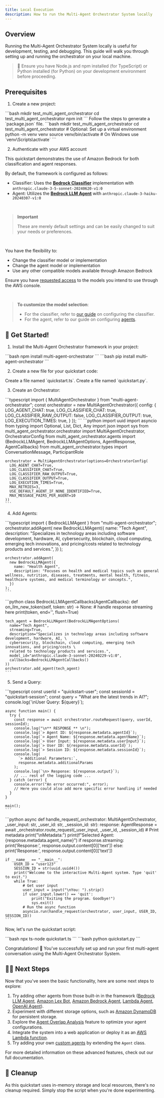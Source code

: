 ```yaml
---
title: Local Execution
description: How to run the Multi-Agent Orchestrator System locally
---
```



## Overview

Running the Multi-Agent Orchestrator System locally is useful for development, testing, and debugging. This guide will walk you through setting up and running the orchestrator on your local machine.

> 💁 Ensure you have Node.js and npm installed (for TypeScript) or Python installed (for Python) on your development environment before proceeding.

## Prerequisites

1. Create a new project:

<Tabs syncKey="runtime">
  <TabItem label="TypeScript" icon="seti:typescript" color="blue">
    ```bash
    mkdir test_multi_agent_orchestrator
    cd test_multi_agent_orchestrator
    npm init
    ```
    Follow the steps to generate a `package.json` file.
  </TabItem>
  <TabItem label="Python" icon="seti:python">
    ```bash
    mkdir test_multi_agent_orchestrator
    cd test_multi_agent_orchestrator
    # Optional: Set up a virtual environment
    python -m venv venv
    source venv/bin/activate  # On Windows use `venv\Scripts\activate`
    ```
  </TabItem>
</Tabs>

2. Authenticate with your AWS account

This quickstart demonstrates the use of Amazon Bedrock for both classification and agent responses. 

By default, the framework is configured as follows:
  - Classifier: Uses the **[Bedrock Classifier](/multi-agent-orchestrator/classifiers/built-in/bedrock-classifier/)** implementation with `anthropic.claude-3-5-sonnet-20240620-v1:0`
  - Agent: Utilizes the **[Bedrock LLM Agent](/multi-agent-orchestrator/agents/built-in/bedrock-llm-agent)** with `anthropic.claude-3-haiku-20240307-v1:0`

<br/>

> **Important**
> 
>   These are merely default settings and can be easily changed to suit your needs or preferences. 

<br/>

You have the flexibility to:
  - Change the classifier model or implementation
  - Change the agent model or implementation
  - Use any other compatible models available through Amazon Bedrock

Ensure you have [requested access](https://docs.aws.amazon.com/bedrock/latest/userguide/model-access.html) to the models you intend to use through the AWS console.

<br/>

> **To customize the model selection**:
>   - For the classifier, refer to [our guide](/multi-agent-orchestrator/classifiers/overview) on configuring the classifier.
>   - For the agent, refer to our guide on configuring [agents](/multi-agent-orchestrator/agents/overview).

## 🚀 Get Started!

1. Install the Multi-Agent Orchestrator framework in your project:

<Tabs syncKey="runtime">
  <TabItem label="TypeScript" icon="seti:typescript" color="blue">
    ```bash
    npm install multi-agent-orchestrator
    ```
  </TabItem>
  <TabItem label="Python" icon="seti:python">
    ```bash
    pip install multi-agent-orchestrator
    ```
  </TabItem>
</Tabs>

2. Create a new file for your quickstart code:

<Tabs syncKey="runtime">
  <TabItem label="TypeScript" icon="seti:typescript" color="blue">
    Create a file named `quickstart.ts`.
  </TabItem>
  <TabItem label="Python" icon="seti:python">
    Create a file named `quickstart.py`.
  </TabItem>
</Tabs>

3. Create an Orchestrator:

<Tabs syncKey="runtime">
  <TabItem label="TypeScript" icon="seti:typescript" color="blue">
    ```typescript
    import { MultiAgentOrchestrator } from "multi-agent-orchestrator";
    const orchestrator = new MultiAgentOrchestrator({
      config: {
        LOG_AGENT_CHAT: true,
        LOG_CLASSIFIER_CHAT: true,
        LOG_CLASSIFIER_RAW_OUTPUT: false,
        LOG_CLASSIFIER_OUTPUT: true,
        LOG_EXECUTION_TIMES: true,
      }
    });
    ```
  </TabItem>
  <TabItem label="Python" icon="seti:python">
    ```python
    import uuid
    import asyncio
    from typing import Optional, List, Dict, Any
    import json
    import sys
    from multi_agent_orchestrator.orchestrator import MultiAgentOrchestrator, OrchestratorConfig
    from multi_agent_orchestrator.agents import (BedrockLLMAgent,
     BedrockLLMAgentOptions,
     AgentResponse,
     AgentCallbacks)
    from multi_agent_orchestrator.types import ConversationMessage, ParticipantRole

    orchestrator = MultiAgentOrchestrator(options=OrchestratorConfig(
      LOG_AGENT_CHAT=True,
      LOG_CLASSIFIER_CHAT=True,
      LOG_CLASSIFIER_RAW_OUTPUT=True,
      LOG_CLASSIFIER_OUTPUT=True,
      LOG_EXECUTION_TIMES=True,
      MAX_RETRIES=3,
      USE_DEFAULT_AGENT_IF_NONE_IDENTIFIED=True,
      MAX_MESSAGE_PAIRS_PER_AGENT=10
    ))
    ```
  </TabItem>
</Tabs>

4. Add Agents:

<Tabs syncKey="runtime">
  <TabItem label="TypeScript" icon="seti:typescript" color="blue">
    ```typescript
    import { BedrockLLMAgent } from "multi-agent-orchestrator";
    orchestrator.addAgent(
      new BedrockLLMAgent({
        name: "Tech Agent",
        description: "Specializes in technology areas including software development, hardware, AI, cybersecurity, blockchain, cloud computing, emerging tech innovations, and pricing/costs related to technology products and services.",
      })
    );
    
    orchestrator.addAgent(
      new BedrockLLMAgent({
        name: "Health Agent",
        description: "Focuses on health and medical topics such as general wellness, nutrition, diseases, treatments, mental health, fitness, healthcare systems, and medical terminology or concepts.",
      })
    );
    ```
  </TabItem>
  <TabItem label="Python" icon="seti:python">
    ```python
    class BedrockLLMAgentCallbacks(AgentCallbacks):
        def on_llm_new_token(self, token: str) -> None:
            # handle response streaming here
            print(token, end='', flush=True)

    tech_agent = BedrockLLMAgent(BedrockLLMAgentOptions(
      name="Tech Agent",
      streaming=True,
      description="Specializes in technology areas including software development, hardware, AI, \
      cybersecurity, blockchain, cloud computing, emerging tech innovations, and pricing/costs \
      related to technology products and services.",
      model_id="anthropic.claude-3-sonnet-20240229-v1:0",
      callbacks=BedrockLLMAgentCallbacks()
    ))
    orchestrator.add_agent(tech_agent)
    ```
  </TabItem>
</Tabs>

5. Send a Query:

<Tabs syncKey="runtime">
  <TabItem label="TypeScript" icon="seti:typescript" color="blue">
    ```typescript
    const userId = "quickstart-user";
    const sessionId = "quickstart-session";
    const query = "What are the latest trends in AI?";
    console.log(`\nUser Query: ${query}`);

    async function main() {
      try {
        const response = await orchestrator.routeRequest(query, userId, sessionId);
        console.log("\n** RESPONSE ** \n");
        console.log(`> Agent ID: ${response.metadata.agentId}`);
        console.log(`> Agent Name: ${response.metadata.agentName}`);
        console.log(`> User Input: ${response.metadata.userInput}`);
        console.log(`> User ID: ${response.metadata.userId}`);
        console.log(`> Session ID: ${response.metadata.sessionId}`);
        console.log(
          `> Additional Parameters:`,
          response.metadata.additionalParams
        );
        console.log(`\n> Response: ${response.output}`);
        // ... rest of the logging code ...
      } catch (error) {
        console.error("An error occurred:", error);
        // Here you could also add more specific error handling if needed
      }
    }

    main();
    ```
  </TabItem>
  <TabItem label="Python" icon="seti:python">
    ```python
    async def handle_request(_orchestrator: MultiAgentOrchestrator, _user_input: str, _user_id: str, _session_id: str):
        response: AgentResponse = await _orchestrator.route_request(_user_input, _user_id, _session_id)
        # Print metadata
        print("\nMetadata:")
        print(f"Selected Agent: {response.metadata.agent_name}")
        if response.streaming:
            print('Response:', response.output.content[0]['text'])
        else:
            print('Response:', response.output.content[0]['text'])

    if __name__ == "__main__":
        USER_ID = "user123"
        SESSION_ID = str(uuid.uuid4())
        print("Welcome to the interactive Multi-Agent system. Type 'quit' to exit.")
        while True:
            # Get user input
            user_input = input("\nYou: ").strip()
            if user_input.lower() == 'quit':
                print("Exiting the program. Goodbye!")
                sys.exit()
            # Run the async function
            asyncio.run(handle_request(orchestrator, user_input, USER_ID, SESSION_ID))
    ```
  </TabItem>
</Tabs>

Now, let's run the quickstart script:

<Tabs syncKey="runtime">
  <TabItem label="TypeScript" icon="seti:typescript" color="blue">
    ```bash
    npx ts-node quickstart.ts
    ```
  </TabItem>
  <TabItem label="Python" icon="seti:python">
    ```bash
    python quickstart.py
    ```
  </TabItem>
</Tabs>

Congratulations! 🎉
You've successfully set up and run your first multi-agent conversation using the Multi-Agent Orchestrator System.

## 👨‍💻 Next Steps

Now that you've seen the basic functionality, here are some next steps to explore:

1. Try adding other agents from those built-in in the framework ([Bedrock LLM Agent](/multi-agent-orchestrator/agents/built-in/bedrock-llm-agent), [Amazon Lex Bot](/multi-agent-orchestrator/agents/built-in/lex-bot-agent), [Amazon Bedrock Agent](/multi-agent-orchestrator/agents/built-in/amazon-bedrock-agent), [Lambda Agent](/multi-agent-orchestrator/agents/built-in/lambda-agent), [OpenAI Agent](/multi-agent-orchestrator/agents/built-in/openai-agent)).
2. Experiment with different storage options, such as [Amazon DynamoDB](/multi-agent-orchestrator/storage/dynamodb) for persistent storage.
3. Explore the [Agent Overlap Analysis](/multi-agent-orchestrator/advanced-features/agent-overlap) feature to optimize your agent configurations.
4. Integrate the system into a web application or deploy it as an [AWS Lambda function](/multi-agent-orchestrator/deployment/aws-lambda).
5. Try adding your own [custom agents](/multi-agent-orchestrator/agents/custom-agents) by extending the `Agent` class.

For more detailed information on these advanced features, check out our full documentation.

## 🧹 Cleanup

As this quickstart uses in-memory storage and local resources, there's no cleanup required. Simply stop the script when you're done experimenting.